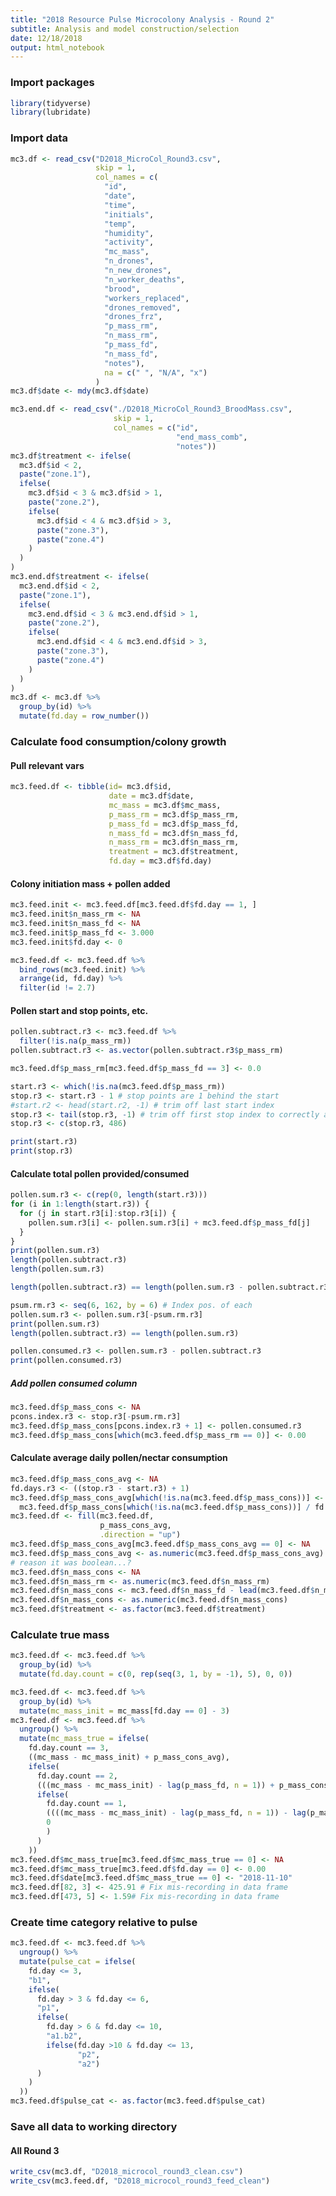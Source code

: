 ```yaml
---
title: "2018 Resource Pulse Microcolony Analysis - Round 2"
subtitle: Analysis and model construction/selection
date: 12/18/2018
output: html_notebook
---
```


### Import packages 
```r
library(tidyverse)
library(lubridate)
```

### Import data
```r
mc3.df <- read_csv("D2018_MicroCol_Round3.csv",
                   skip = 1,
                   col_names = c(
                     "id",
                     "date",
                     "time",
                     "initials",
                     "temp",
                     "humidity",
                     "activity",
                     "mc_mass",
                     "n_drones",
                     "n_new_drones",
                     "n_worker_deaths",
                     "brood",
                     "workers_replaced",
                     "drones_removed",
                     "drones_frz",
                     "p_mass_rm",
                     "n_mass_rm",
                     "p_mass_fd",
                     "n_mass_fd",
                     "notes"),
                     na = c(" ", "N/A", "x")
                   )
mc3.df$date <- mdy(mc3.df$date)

mc3.end.df <- read_csv("./D2018_MicroCol_Round3_BroodMass.csv",
                       skip = 1,
                       col_names = c("id",
                                     "end_mass_comb",
                                     "notes"))
mc3.df$treatment <- ifelse(
  mc3.df$id < 2,
  paste("zone.1"),
  ifelse(
    mc3.df$id < 3 & mc3.df$id > 1,
    paste("zone.2"),
    ifelse(
      mc3.df$id < 4 & mc3.df$id > 3,
      paste("zone.3"),
      paste("zone.4")
    )
  )
)
mc3.end.df$treatment <- ifelse(
  mc3.end.df$id < 2,
  paste("zone.1"),
  ifelse(
    mc3.end.df$id < 3 & mc3.end.df$id > 1,
    paste("zone.2"),
    ifelse(
      mc3.end.df$id < 4 & mc3.end.df$id > 3,
      paste("zone.3"),
      paste("zone.4")
    )
  )
)
mc3.df <- mc3.df %>%
  group_by(id) %>%
  mutate(fd.day = row_number())
```

### Calculate food consumption/colony growth
#### Pull relevant vars
```r
mc3.feed.df <- tibble(id= mc3.df$id, 
                      date = mc3.df$date,
                      mc_mass = mc3.df$mc_mass,
                      p_mass_rm = mc3.df$p_mass_rm,
                      p_mass_fd = mc3.df$p_mass_fd,
                      n_mass_fd = mc3.df$n_mass_fd,
                      n_mass_rm = mc3.df$n_mass_rm,
                      treatment = mc3.df$treatment,
                      fd.day = mc3.df$fd.day)
```

#### Colony initiation mass + pollen added
```r
mc3.feed.init <- mc3.feed.df[mc3.feed.df$fd.day == 1, ]
mc3.feed.init$n_mass_rm <- NA
mc3.feed.init$n_mass_fd <- NA
mc3.feed.init$p_mass_fd <- 3.000
mc3.feed.init$fd.day <- 0

mc3.feed.df <- mc3.feed.df %>%
  bind_rows(mc3.feed.init) %>%
  arrange(id, fd.day) %>%
  filter(id != 2.7)
```

#### Pollen start and stop points, etc.
```r
pollen.subtract.r3 <- mc3.feed.df %>%
  filter(!is.na(p_mass_rm))
pollen.subtract.r3 <- as.vector(pollen.subtract.r3$p_mass_rm)

mc3.feed.df$p_mass_rm[mc3.feed.df$p_mass_fd == 3] <- 0.0 

start.r3 <- which(!is.na(mc3.feed.df$p_mass_rm))
stop.r3 <- start.r3 - 1 # stop points are 1 behind the start
#start.r2 <- head(start.r2, -1) # trim off last start index
stop.r3 <- tail(stop.r3, -1) # trim off first stop index to correctly align
stop.r3 <- c(stop.r3, 486)

print(start.r3)
print(stop.r3)
```

#### Calculate total pollen provided/consumed
```r
pollen.sum.r3 <- c(rep(0, length(start.r3)))
for (i in 1:length(start.r3)) {
  for (j in start.r3[i]:stop.r3[i]) {
    pollen.sum.r3[i] <- pollen.sum.r3[i] + mc3.feed.df$p_mass_fd[j]
  }
}
print(pollen.sum.r3)
length(pollen.subtract.r3)
length(pollen.sum.r3)

length(pollen.subtract.r3) == length(pollen.sum.r3 - pollen.subtract.r3) #FALSE

psum.rm.r3 <- seq(6, 162, by = 6) # Index pos. of each 
pollen.sum.r3 <- pollen.sum.r3[-psum.rm.r3]
print(pollen.sum.r3)
length(pollen.subtract.r3) == length(pollen.sum.r3)
```

```r
pollen.consumed.r3 <- pollen.sum.r3 - pollen.subtract.r3
print(pollen.consumed.r3)
```

##### Add pollen consumed column
```r
mc3.feed.df$p_mass_cons <- NA
pcons.index.r3 <- stop.r3[-psum.rm.r3]
mc3.feed.df$p_mass_cons[pcons.index.r3 + 1] <- pollen.consumed.r3
mc3.feed.df$p_mass_cons[which(mc3.feed.df$p_mass_rm == 0)] <- 0.00
```

#### Calculate average daily pollen/nectar consumption
```r
mc3.feed.df$p_mass_cons_avg <- NA
fd.days.r3 <- ((stop.r3 - start.r3) + 1)
mc3.feed.df$p_mass_cons_avg[which(!is.na(mc3.feed.df$p_mass_cons))] <-
  mc3.feed.df$p_mass_cons[which(!is.na(mc3.feed.df$p_mass_cons))] / fd.days.r3
mc3.feed.df <- fill(mc3.feed.df, 
                    p_mass_cons_avg, 
                    .direction = "up")
mc3.feed.df$p_mass_cons_avg[mc3.feed.df$p_mass_cons_avg == 0] <- NA
mc3.feed.df$p_mass_cons_avg <- as.numeric(mc3.feed.df$p_mass_cons_avg) # for some 
# reason it was boolean...? 
mc3.feed.df$n_mass_cons <- NA
mc3.feed.df$n_mass_rm <- as.numeric(mc3.feed.df$n_mass_rm)
mc3.feed.df$n_mass_cons <- mc3.feed.df$n_mass_fd - lead(mc3.feed.df$n_mass_rm)
mc3.feed.df$n_mass_cons <- as.numeric(mc3.feed.df$n_mass_cons)
mc3.feed.df$treatment <- as.factor(mc3.feed.df$treatment)
```

### Calculate true mass 
```r
mc3.feed.df <- mc3.feed.df %>%
  group_by(id) %>%
  mutate(fd.day.count = c(0, rep(seq(3, 1, by = -1), 5), 0, 0))

mc3.feed.df <- mc3.feed.df %>%
  group_by(id) %>%
  mutate(mc_mass_init = mc_mass[fd.day == 0] - 3)
mc3.feed.df <- mc3.feed.df %>%
  ungroup() %>%
  mutate(mc_mass_true = ifelse(
    fd.day.count == 3,
    ((mc_mass - mc_mass_init) + p_mass_cons_avg),
    ifelse(
      fd.day.count == 2,
      (((mc_mass - mc_mass_init) - lag(p_mass_fd, n = 1)) + p_mass_cons_avg),
      ifelse(
        fd.day.count == 1,
        ((((mc_mass - mc_mass_init) - lag(p_mass_fd, n = 1)) - lag(p_mass_fd, n = 2)) + p_mass_cons_avg),
        0
        )
      )
    ))
mc3.feed.df$mc_mass_true[mc3.feed.df$mc_mass_true == 0] <- NA
mc3.feed.df$mc_mass_true[mc3.feed.df$fd.day == 0] <- 0.00
mc3.feed.df$date[mc3.feed.df$mc_mass_true == 0] <- "2018-11-10"
mc3.feed.df[82, 3] <- 425.91 # Fix mis-recording in data frame
mc3.feed.df[473, 5] <- 1.59# Fix mis-recording in data frame
```

### Create time category relative to pulse
```r
mc3.feed.df <- mc3.feed.df %>%
  ungroup() %>%
  mutate(pulse_cat = ifelse(
    fd.day <= 3, 
    "b1",
    ifelse(
      fd.day > 3 & fd.day <= 6,
      "p1",
      ifelse(
        fd.day > 6 & fd.day <= 10,
        "a1.b2",
        ifelse(fd.day >10 & fd.day <= 13,
               "p2",
               "a2")
      )
    )
  ))
mc3.feed.df$pulse_cat <- as.factor(mc3.feed.df$pulse_cat)
```

### Save all data to working directory
#### All Round 3
```r
write_csv(mc3.df, "D2018_microcol_round3_clean.csv")
write_csv(mc3.feed.df, "D2018_microcol_round3_feed_clean")
```

